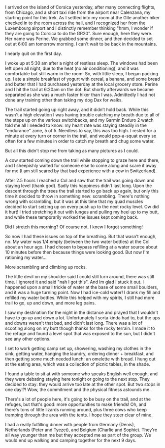 I arrived on the island of Corsica yesterday, after many connecting flights,
from Chicago, and a short taxi ride from the airport near Calenzana, my starting
point for this trek. As I settled into my room at the Gîte another hiker checked
in to the room across the hall, and I recognized her from the Luxembourg
airport and I distinctly remember thinking "hmm, I wonder if they are going to
Corsica to do the GR20". Sure enough, here they were. Her name was Perine. We
grabbed some dinner, and then decided to set out at 6:00 am tomorrow morning. I
can't wait to be back in the mountains.

I nearly quit on the first day.

<Stats
  gain="4849"
  garmin="11423492927"
  loss="815"
  miles="7.7"
  steps="27812"
/>

I woke up at 5:30 am after a night of restless sleep. The windows had been left
open all night, due to the heat (no air conditioning), and it was comfortable
but still warm in the room. So, with little sleep, I began packing up. I ate a
simple breakfast of yogurt with cereal, a banana, and some bread and butter that
I had purchased yesterday at the local grocery store. Perine and I hit the
trail at 6:20am on the dot. But shortly afterwards we became separated as she
was a much faster hiker than I was. Admittedly I had not done any training
other than taking my dog Dax for walks.

The trail started going up right away, and it didn’t hold back. While this
wasn't a high elevation I was having trouble catching my breath due to all of
the steps up on the various switchbacks, and my Garmin Enduro 2 watch told me
all I needed to know: my heart rate was staying steadily in the "endurance"
zone, 5 of 5. Needless to say, this was too high. I rested for a minute at
every turn or corner in the trail, and would pop-a-squat every so often for a
few minutes in order to catch my breath and chug some water.

But all this didn't stop me from taking as many pictures as I could.

A cow started coming down the trail while stopping to graze here and there, and
I sheepishly waited for someone else to come along and scare it away for me
(I am still scared by that bad experience with a cow in Switzerland).

After 2.5 hours I reached a Col and saw that the trail was going down and
staying level (thank god). Sadly this happiness didn't last long. Upon the
descent through the trees the trail started to go back up again, but only this
time it decided to throw in something new: scrambling. There's nothing wrong
with scrambling, but it was at this time that my quad muscles decided to start
seizing up on every push up to the next rocky level. Ow did it hurt! I tried
stretching it out with lunges and pulling my heel up to my butt, and while
these temporarily worked the issues kept coming back.

Did I stretch this morning? Of course not. I knew I forgot something!

So now I had these issues on top of the breathing. But that wasn’t enough, no. My
water was 1/4 empty (between the two water bottles) at the Col about an hour ago.
I had chosen to bypass refilling at a water source about 10 minutes before then
because things were looking good. But now I'm rationing my water...

More scrambling and climbing up rocks.

The little devil on my shoulder said I could still turn around, there was still
time. I ignored it and said "nah I got this". And Im glad I stuck it out. I
happened upon a small trickle of water at the base of some small boulders, and
it was a huge turning point. Now I had ice-cold water! I drank my fill and
refilled my water bottles. While this helped with my spirits, I still had more
trail to go, up and down, and more leg pains.

I saw my destination for the night in the distance and prayed that I wouldn't
have to go up and down a lot. Unfortunately I sorta kinda had to, but the ups
and downs weren't that bad, and didn't last long. There was a lot of scooting
along on my butt though thanks for the rocky terrain. I made it to the refuge
and found a level spot that was exposed to the sun, but I didn't see any other
options.

I set to work getting camp set up, showering, washing my clothes in the sink,
getting water, hanging the laundry, ordering dinner + breakfast, and then
getting some much needed lunch: an omelette with bread. I hung out at the
eating area, which was a collection of picnic tables, in the shade.

I found a table to sit at with someone who speaks English well enough, and
they were debating staying here tonight or going to the next stop. They decided
to stay: they would arrive too late at the other spot. But two stops in one day!?!
Wow, the commitment and the physical fitness astounds me.

There's a lot of people here, it's going to be busy on the trail, and at the
refuges, but that's good: more opportunities to make friends! Oh, and there's
tons of little lizards running around, plus three cows who keep tramping
through the area with the tents. I hope they steer clear of mine.

I had a really fulfilling dinner with people from Germany (Denis), Netherlands
(Peter and Tyezet), and Belgium (Charlie and Sophie). They're all way younger
than me but they accepted me as part of the group. We would end up walking
and camping together for the next 9 days.
